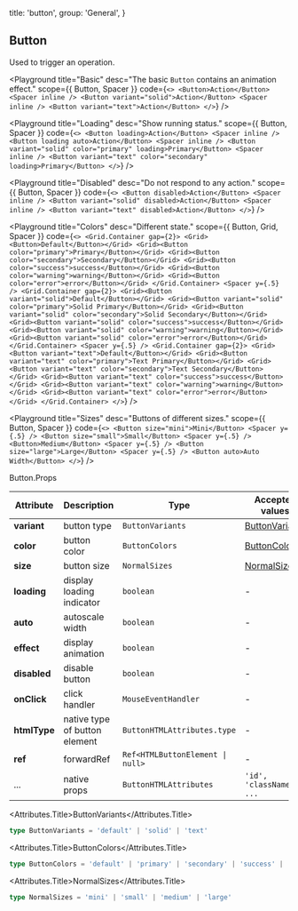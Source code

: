 
  title: 'button',
  group: 'General',
}

## Button

Used to trigger an operation.

<Playground
  title="Basic"
  desc="The basic `Button` contains an animation effect."
  scope={{ Button, Spacer }}
  code={`
  <>
    <Button>Action</Button>
    <Spacer inline />
    <Button variant="solid">Action</Button>
    <Spacer inline />
    <Button variant="text">Action</Button>
  </>
`}
/>

<Playground
  title="Loading"
  desc="Show running status."
  scope={{ Button, Spacer }}
  code={`
<>
  <Button loading>Action</Button>
  <Spacer inline />
  <Button loading auto>Action</Button>
  <Spacer inline />
  <Button variant="solid" color="primary" loading>Primary</Button>
  <Spacer inline />
  <Button variant="text" color="secondary" loading>Primary</Button>
</>
`}
/>

<Playground
  title="Disabled"
  desc="Do not respond to any action."
  scope={{ Button, Spacer }}
  code={`
    <>
      <Button disabled>Action</Button>
      <Spacer inline />
      <Button variant="solid" disabled>Action</Button>
      <Spacer inline />
      <Button variant="text" disabled>Action</Button>
    </>
  `}
/>

<Playground
  title="Colors"
  desc="Different state."
  scope={{ Button, Grid, Spacer }}
  code={`
  <>
    <Grid.Container gap={2}>
      <Grid><Button>Default</Button></Grid>
      <Grid><Button color="primary">Primary</Button></Grid>
      <Grid><Button color="secondary">Secondary</Button></Grid>
      <Grid><Button color="success">success</Button></Grid>
      <Grid><Button color="warning">warning</Button></Grid>
      <Grid><Button color="error">error</Button></Grid>
    </Grid.Container>
    <Spacer y={.5} />
    <Grid.Container gap={2}>
      <Grid><Button variant="solid">Default</Button></Grid>
      <Grid><Button variant="solid" color="primary">Solid Primary</Button></Grid>
      <Grid><Button variant="solid" color="secondary">Solid Secondary</Button></Grid>
      <Grid><Button variant="solid" color="success">success</Button></Grid>
      <Grid><Button variant="solid" color="warning">warning</Button></Grid>
      <Grid><Button variant="solid" color="error">error</Button></Grid>
    </Grid.Container>
    <Spacer y={.5} />
    <Grid.Container gap={2}>
      <Grid><Button variant="text">Default</Button></Grid>
      <Grid><Button variant="text" color="primary">Text Primary</Button></Grid>
      <Grid><Button variant="text" color="secondary">Text Secondary</Button></Grid>
      <Grid><Button variant="text" color="success">success</Button></Grid>
      <Grid><Button variant="text" color="warning">warning</Button></Grid>
      <Grid><Button variant="text" color="error">error</Button></Grid>
    </Grid.Container>
  </>
`}
/>

<Playground
  title="Sizes"
  desc="Buttons of different sizes."
  scope={{ Button, Spacer }}
  code={`
<>
  <Button size="mini">Mini</Button> <Spacer y={.5} />
  <Button size="small">Small</Button> <Spacer y={.5} />
  <Button>Medium</Button> <Spacer y={.5} />
  <Button size="large">Large</Button> <Spacer y={.5} />
  <Button auto>Auto Width</Button>
</>
`}
/>

<Attributes edit="/pages/zh-cn/components/button.mdx">
<Attributes.Title>Button.Props</Attributes.Title>

| Attribute    | Description                   | Type                                            | Accepted values                   | Default   |
| ------------ | ----------------------------- | ----------------------------------------------- | --------------------------------- | --------- |
| **variant**  | button type                   | `ButtonVariants`                                | [ButtonVariants](#buttonVariants) | `default` |
| **color**    | button color                  | `ButtonColors`                                  | [ButtonColors](#buttontypes)      | `default` |
| **size**     | button size                   | `NormalSizes`                                   | [NormalSizes](#normalsizes)       | `medium`  |
| **loading**  | display loading indicator     | `boolean`                                       | -                                 | `false`   |
| **auto**     | autoscale width               | `boolean`                                       | -                                 | `false`   |
| **effect**   | display animation             | `boolean`                                       | -                                 | `false`   |
| **disabled** | disable button                | `boolean`                                       | -                                 | `false`   |
| **onClick**  | click handler                 | `MouseEventHandler`                             | -                                 | -         |
| **htmlType** | native type of button element | `ButtonHTMLAttributes.type`                     | -                                 | `button`  |
| **ref**      | forwardRef                    | <Code>Ref<HTMLButtonElement &#124; null></Code> | -                                 | -         |
| ...          | native props                  | `ButtonHTMLAttributes`                          | `'id', 'className', ...`          | -         |

<Attributes.Title>ButtonVariants</Attributes.Title>

```ts
type ButtonVariants = 'default' | 'solid' | 'text'
```

<Attributes.Title>ButtonColors</Attributes.Title>

```ts
type ButtonColors = 'default' | 'primary' | 'secondary' | 'success' | 'warning' | 'error'
```

<Attributes.Title>NormalSizes</Attributes.Title>

```ts
type NormalSizes = 'mini' | 'small' | 'medium' | 'large'
```

</Attributes>

